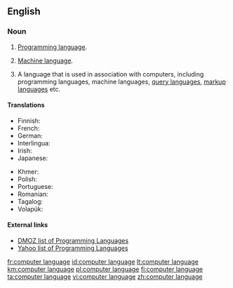 {{also|computer-language}}
==English==
{{wikipedia}}

===Noun===
{{en-noun|head=[[computer]] [[language]]}}

# {{lb|en|programming}} [[programming language|Programming language]].
# {{lb|en|programming}} [[machine language|Machine language]].
# {{lb|en|programming}} A language that is used in association with computers, including programming languages, machine languages, [[query language]]s, [[markup language]]s etc.

====Translations====
{{trans-see|programming language}}

{{trans-see|machine language}}

{{trans-top|language associated with computers}}
* Finnish: {{t|fi|tietokonekieli}}
* French: {{t|fr|langage informatique|m}}
* German: {{t+|de|Computersprache|f}}
* Interlingua: {{t|ia|linguage computatorial}}
* Irish: {{t|ga|teanga ríomhaire|f}}
* Japanese: {{t|ja|計算機言語|tr=keisanki-gengo}}
{{trans-mid}}
* Khmer: {{t|km|ភាសាកុំព្យូទ័រ|tr=phea sar kom pyuu ter|sc=Khmr}}
* Polish: {{t|pl|język komputerowy|m}}
* Portuguese: {{t|pt|linguagem de computador|f}}
* Romanian: {{t|ro|limbaj de calculator|n}}
* Tagalog: {{t|tl|panuusing wika}}
* Volapük: {{t|vo|kompütapük}}
{{trans-bottom}}

====External links====
* [http://dmoz.org/Computers/Programming/Languages/ DMOZ list of Programming Languages]
* [http://dir.yahoo.com/Computers_and_Internet/Programming_and_Development/Languages/ Yahoo list of Programming Languages]

[[fr:computer language]]
[[id:computer language]]
[[lt:computer language]]
[[km:computer language]]
[[pl:computer language]]
[[fi:computer language]]
[[ta:computer language]]
[[vi:computer language]]
[[zh:computer language]]